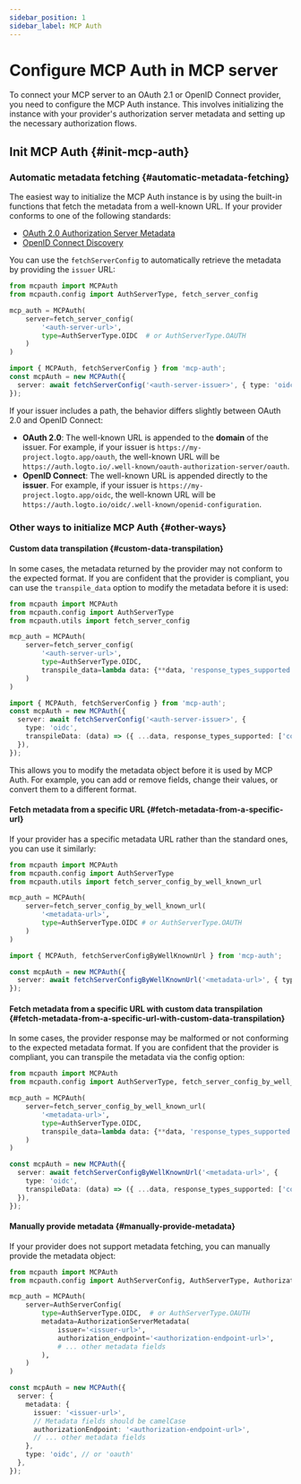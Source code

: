 ```yaml
---
sidebar_position: 1
sidebar_label: MCP Auth
---
```



# Configure MCP Auth in MCP server

To connect your MCP server to an OAuth 2.1 or OpenID Connect provider, you need to configure the MCP Auth instance. This involves initializing the instance with your provider's authorization server metadata and setting up the necessary authorization flows.

## Init MCP Auth \{#init-mcp-auth}

### Automatic metadata fetching \{#automatic-metadata-fetching}

The easiest way to initialize the MCP Auth instance is by using the built-in functions that fetch the metadata from a well-known URL. If your provider conforms to one of the following standards:

- [OAuth 2.0 Authorization Server Metadata](https://datatracker.ietf.org/doc/html/rfc8414)
- [OpenID Connect Discovery](https://openid.net/specs/openid-connect-discovery-1_0.html)

You can use the `fetchServerConfig` to automatically retrieve the metadata by providing the `issuer` URL:

<Tabs groupId="sdk">
<TabItem value="python" label="Python">

```python
from mcpauth import MCPAuth
from mcpauth.config import AuthServerType, fetch_server_config

mcp_auth = MCPAuth(
    server=fetch_server_config(
        '<auth-server-url>',
        type=AuthServerType.OIDC  # or AuthServerType.OAUTH
    )
)
```

</TabItem>
<TabItem value="node" label="Node.js">

```ts
import { MCPAuth, fetchServerConfig } from 'mcp-auth';
const mcpAuth = new MCPAuth({
  server: await fetchServerConfig('<auth-server-issuer>', { type: 'oidc' }), // or 'oauth'
});
```

</TabItem>
</Tabs>

If your issuer includes a path, the behavior differs slightly between OAuth 2.0 and OpenID Connect:

- **OAuth 2.0**: The well-known URL is appended to the **domain** of the issuer. For example, if your issuer is `https://my-project.logto.app/oauth`, the well-known URL will be `https://auth.logto.io/.well-known/oauth-authorization-server/oauth`.
- **OpenID Connect**: The well-known URL is appended directly to the **issuer**. For example, if your issuer is `https://my-project.logto.app/oidc`, the well-known URL will be `https://auth.logto.io/oidc/.well-known/openid-configuration`.

### Other ways to initialize MCP Auth {#other-ways}

#### Custom data transpilation \{#custom-data-transpilation}

In some cases, the metadata returned by the provider may not conform to the expected format. If you are confident that the provider is compliant, you can use the `transpile_data` option to modify the metadata before it is used:

<Tabs groupId="sdk">
<TabItem value="python" label="Python">

```python
from mcpauth import MCPAuth
from mcpauth.config import AuthServerType
from mcpauth.utils import fetch_server_config

mcp_auth = MCPAuth(
    server=fetch_server_config(
        '<auth-server-url>',
        type=AuthServerType.OIDC,
        transpile_data=lambda data: {**data, 'response_types_supported': ['code']} # [!code highlight]
    )
)
```
</TabItem>
<TabItem value="node" label="Node.js">

```ts
import { MCPAuth, fetchServerConfig } from 'mcp-auth';
const mcpAuth = new MCPAuth({
  server: await fetchServerConfig('<auth-server-issuer>', {
    type: 'oidc',
    transpileData: (data) => ({ ...data, response_types_supported: ['code'] }), // [!code highlight]
  }),
});
```
</TabItem>
</Tabs>

This allows you to modify the metadata object before it is used by MCP Auth. For example, you can add or remove fields, change their values, or convert them to a different format.

#### Fetch metadata from a specific URL \{#fetch-metadata-from-a-specific-url}

If your provider has a specific metadata URL rather than the standard ones, you can use it similarly:

<Tabs groupId="sdk">
<TabItem value="python" label="Python">

```python
from mcpauth import MCPAuth
from mcpauth.config import AuthServerType
from mcpauth.utils import fetch_server_config_by_well_known_url

mcp_auth = MCPAuth(
    server=fetch_server_config_by_well_known_url(
        '<metadata-url>', 
        type=AuthServerType.OIDC # or AuthServerType.OAUTH
    )
)
```

</TabItem>
<TabItem value="node" label="Node.js">

```ts
import { MCPAuth, fetchServerConfigByWellKnownUrl } from 'mcp-auth';

const mcpAuth = new MCPAuth({
  server: await fetchServerConfigByWellKnownUrl('<metadata-url>', { type: 'oidc' }), // or 'oauth'
});
```

</TabItem>
</Tabs>

#### Fetch metadata from a specific URL with custom data transpilation \{#fetch-metadata-from-a-specific-url-with-custom-data-transpilation}

In some cases, the provider response may be malformed or not conforming to the expected metadata format. If you are confident that the provider is compliant, you can transpile the metadata via the config option:

<Tabs groupId="sdk">
<TabItem value="python" label="Python">

```python
from mcpauth import MCPAuth
from mcpauth.config import AuthServerType, fetch_server_config_by_well_known_url

mcp_auth = MCPAuth(
    server=fetch_server_config_by_well_known_url(
        '<metadata-url>',
        type=AuthServerType.OIDC,
        transpile_data=lambda data: {**data, 'response_types_supported': ['code']} # [!code highlight]
    )
)
```

</TabItem>
<TabItem value="node" label="Node.js">

```ts
const mcpAuth = new MCPAuth({
  server: await fetchServerConfigByWellKnownUrl('<metadata-url>', {
    type: 'oidc',
    transpileData: (data) => ({ ...data, response_types_supported: ['code'] }), // [!code highlight]
  }),
});
```

</TabItem>
</Tabs>

#### Manually provide metadata \{#manually-provide-metadata}

If your provider does not support metadata fetching, you can manually provide the metadata object:

<Tabs groupId="sdk">
<TabItem value="python" label="Python">

```python
from mcpauth import MCPAuth
from mcpauth.config import AuthServerConfig, AuthServerType, AuthorizationServerMetadata

mcp_auth = MCPAuth(
    server=AuthServerConfig(
        type=AuthServerType.OIDC,  # or AuthServerType.OAUTH
        metadata=AuthorizationServerMetadata(
            issuer='<issuer-url>',
            authorization_endpoint='<authorization-endpoint-url>',
            # ... other metadata fields
        ),
    )
)       
```

</TabItem>
<TabItem value="node" label="Node.js">

```ts
const mcpAuth = new MCPAuth({
  server: {
    metadata: {
      issuer: '<issuer-url>',
      // Metadata fields should be camelCase
      authorizationEndpoint: '<authorization-endpoint-url>',
      // ... other metadata fields
    },
    type: 'oidc', // or 'oauth'
  },
});
```

</TabItem>
</Tabs>
